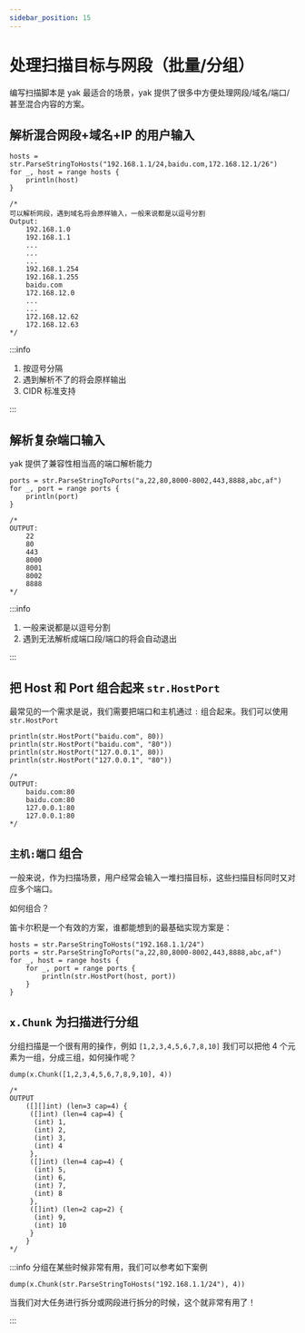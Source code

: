 ---
sidebar_position: 15
---

# 处理扫描目标与网段（批量/分组）

编写扫描脚本是 yak 最适合的场景，yak 提供了很多中方便处理网段/域名/端口/甚至混合内容的方案。

## 解析混合网段+域名+IP 的用户输入

```yak
hosts = str.ParseStringToHosts("192.168.1.1/24,baidu.com,172.168.12.1/26")
for _, host = range hosts {
    println(host)
}

/*
可以解析网段，遇到域名将会原样输入，一般来说都是以逗号分割
Output:
    192.168.1.0
    192.168.1.1
    ...
    ...
    ...
    192.168.1.254
    192.168.1.255
    baidu.com
    172.168.12.0
    ...
    ...
    172.168.12.62
    172.168.12.63
*/
```

:::info

1. 按逗号分隔
2. 遇到解析不了的将会原样输出
3. CIDR 标准支持

:::

## 解析复杂端口输入

yak 提供了兼容性相当高的端口解析能力

```yak
ports = str.ParseStringToPorts("a,22,80,8000-8002,443,8888,abc,af")
for _, port = range ports {
    println(port)
}

/*
OUTPUT:
    22
    80
    443
    8000
    8001
    8002
    8888
*/
```

:::info

1. 一般来说都是以逗号分割
2. 遇到无法解析成端口段/端口的将会自动退出

:::

## 把 Host 和 Port 组合起来 `str.HostPort`

最常见的一个需求是说，我们需要把端口和主机通过 `:` 组合起来。我们可以使用 `str.HostPort`

```yak
println(str.HostPort("baidu.com", 80))
println(str.HostPort("baidu.com", "80"))
println(str.HostPort("127.0.0.1", 80))
println(str.HostPort("127.0.0.1", "80"))

/*
OUTPUT:
    baidu.com:80
    baidu.com:80
    127.0.0.1:80
    127.0.0.1:80
*/
```

## `主机:端口` 组合

一般来说，作为扫描场景，用户经常会输入一堆扫描目标，这些扫描目标同时又对应多个端口。

如何组合？

笛卡尔积是一个有效的方案，谁都能想到的最基础实现方案是：

```yak
hosts = str.ParseStringToHosts("192.168.1.1/24")
ports = str.ParseStringToPorts("a,22,80,8000-8002,443,8888,abc,af")
for _, host = range hosts {
    for _, port = range ports {
        println(str.HostPort(host, port))
    }
}
```

## `x.Chunk` 为扫描进行分组

分组扫描是一个很有用的操作，例如 `[1,2,3,4,5,6,7,8,10]` 我们可以把他 4 个元素为一组，分成三组，如何操作呢？

```yak
dump(x.Chunk([1,2,3,4,5,6,7,8,9,10], 4))

/*
OUTPUT
    ([][]int) (len=3 cap=4) {
     ([]int) (len=4 cap=4) {
      (int) 1,
      (int) 2,
      (int) 3,
      (int) 4
     },
     ([]int) (len=4 cap=4) {
      (int) 5,
      (int) 6,
      (int) 7,
      (int) 8
     },
     ([]int) (len=2 cap=2) {
      (int) 9,
      (int) 10
     }
    }
*/
```

:::info 分组在某些时候非常有用，我们可以参考如下案例

```yak
dump(x.Chunk(str.ParseStringToHosts("192.168.1.1/24"), 4))
```

当我们对大任务进行拆分或网段进行拆分的时候，这个就非常有用了！

:::